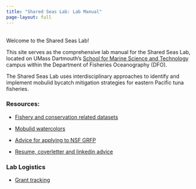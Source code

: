 ```yaml
---
title: "Shared Seas Lab: Lab Manual"
page-layout: full
---
```

\
Welcome to the Shared Seas Lab!

This site serves as the comprehensive lab manual for the Shared Seas Lab, located on UMass Dartmouth's [School for Marine Science and Technology](https://www.umassd.edu/smast/) campus within the Department of Fisheries Oceanography (DFO). 

The Shared Seas Lab uses interdisciplinary approaches to identify and implement mobulid bycatch mitigation strategies for eastern Pacific tuna fisheries. 

### Resources:

  - [Fishery and conservation related datasets](https://umassd-my.sharepoint.com/:x:/r/personal/mcronin3_umassd_edu/Documents/Shared%20Seas%20Lab/Data/SSL_relevant_datasets.csv?d=wc480af3c856241c995aa965570dbcdf8&csf=1&web=1&e=0hmQaf&xsdata=MDV8MDJ8aWdhcmZpZWxkQHVtYXNzZC5lZHV8OGVmYjE2YzJlNjUwNGEzZTA1ZWIwOGRkZjQ5MjBjYTl8MzI4ZDZjMGQwZjJmNGI3NjkzMTA5NzYyYmExYzNlMmR8MHwwfDYzODkzNTYzMDI5NDc0MDA3M3xVbmtub3dufFRXRnBiR1pzYjNkOGV5SkZiWEIwZVUxaGNHa2lPblJ5ZFdVc0lsWWlPaUl3TGpBdU1EQXdNQ0lzSWxBaU9pSlhhVzR6TWlJc0lrRk9Jam9pVFdGcGJDSXNJbGRVSWpveWZRPT18MHx8fA%3d%3d&sdata=d0hxc0NVUSs5ZitWWHQzaE55UlhvM210NGZNbjlQZGtZL0x1K0Z6TStCdz0%3d)
  
  - [Mobulid watercolors](https://umassd-my.sharepoint.com/:f:/r/personal/mcronin3_umassd_edu/Documents/Shared%20Seas%20Lab/mobulid%20watercolors?csf=1&web=1&e=BfEgFi&xsdata=MDV8MDJ8aWdhcmZpZWxkQHVtYXNzZC5lZHV8OGVmYjE2YzJlNjUwNGEzZTA1ZWIwOGRkZjQ5MjBjYTl8MzI4ZDZjMGQwZjJmNGI3NjkzMTA5NzYyYmExYzNlMmR8MHwwfDYzODkzNTYzMDI5NDc1OTI5N3xVbmtub3dufFRXRnBiR1pzYjNkOGV5SkZiWEIwZVUxaGNHa2lPblJ5ZFdVc0lsWWlPaUl3TGpBdU1EQXdNQ0lzSWxBaU9pSlhhVzR6TWlJc0lrRk9Jam9pVFdGcGJDSXNJbGRVSWpveWZRPT18MHx8fA%3d%3d&sdata=LzZpNjQwa1R3WUc1VTlxcXEvUUwvWGdrYzAyb0ZYS05Cdy8vK1hrSDNRUT0%3d)
  
  - [Advice for applying to NSF GRFP](https://umassd-my.sharepoint.com/:p:/r/personal/mcronin3_umassd_edu/Documents/Shared%20Seas%20Lab/Professional%20Development%20Resources/Advice%20on%20applying%20to%20NSF%20GRFP%202025.pptx?d=w00e947e399394bb895ae97678499dc35&csf=1&web=1&e=eKxYMM&xsdata=MDV8MDJ8aWdhcmZpZWxkQHVtYXNzZC5lZHV8OGVmYjE2YzJlNjUwNGEzZTA1ZWIwOGRkZjQ5MjBjYTl8MzI4ZDZjMGQwZjJmNGI3NjkzMTA5NzYyYmExYzNlMmR8MHwwfDYzODkzNTYzMDI5NDc3NjE4MHxVbmtub3dufFRXRnBiR1pzYjNkOGV5SkZiWEIwZVUxaGNHa2lPblJ5ZFdVc0lsWWlPaUl3TGpBdU1EQXdNQ0lzSWxBaU9pSlhhVzR6TWlJc0lrRk9Jam9pVFdGcGJDSXNJbGRVSWpveWZRPT18MHx8fA%3d%3d&sdata=M3E5aldaNjNIWXMrcE1Lc3hHZXhETkpIR0tXQ1lWK0ZMNkszYzFjZ2FMRT0%3d)
  
  - [Resume, coverletter and linkedin advice](https://umassd-my.sharepoint.com/:p:/r/personal/mcronin3_umassd_edu/Documents/Shared%20Seas%20Lab/Professional%20Development%20Resources/Resume,%20cover%20letter,%20and%20Linkedin%20advice.pptx?d=w9cfdc32a9832412ebbb7b32c3280fdac&csf=1&web=1&e=eK8Ojp&xsdata=MDV8MDJ8aWdhcmZpZWxkQHVtYXNzZC5lZHV8OGVmYjE2YzJlNjUwNGEzZTA1ZWIwOGRkZjQ5MjBjYTl8MzI4ZDZjMGQwZjJmNGI3NjkzMTA5NzYyYmExYzNlMmR8MHwwfDYzODkzNTYzMDI5NDc5MTk4NHxVbmtub3dufFRXRnBiR1pzYjNkOGV5SkZiWEIwZVUxaGNHa2lPblJ5ZFdVc0lsWWlPaUl3TGpBdU1EQXdNQ0lzSWxBaU9pSlhhVzR6TWlJc0lrRk9Jam9pVFdGcGJDSXNJbGRVSWpveWZRPT18MHx8fA%3d%3d&sdata=NlZSM2Z1N0Raa1pGVnZFVHcyUExFOFZTVnEwdXRwU3NFaE1rQXJxS3VrOD0%3d)
  
### Lab Logistics
  - [Grant tracking](https://umassd-my.sharepoint.com/:x:/r/personal/mcronin3_umassd_edu/_layouts/15/Doc.aspx?sourcedoc=%7B234b61f2-4d6c-40ca-ab01-ebc993cc3aca%7D&action=editnew)